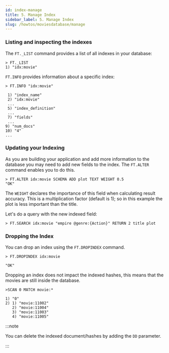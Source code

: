 ```yaml
---
id: index-manage
title: 5. Manage Index
sidebar_label: 5. Manage Index
slug: /howtos/moviesdatabase/manage
---
```


### Listing and inspecting the indexes

The `FT._LIST` command provides a list of all indexes in your database:

```
> FT._LIST
1) "idx:movie"
```

`FT.INFO` provides information about a specific index:

```
> FT.INFO "idx:movie"

 1) "index_name"
 2) "idx:movie"
 ...
 5) "index_definition"
 ...
 7) "fields"
 ...
9) "num_docs"
10) "4"
...

```

### Updating your Indexing

As you are building your application and add more information to the database you may need to add new fields to the index. The `FT.ALTER` command enables you to do this.

```
> FT.ALTER idx:movie SCHEMA ADD plot TEXT WEIGHT 0.5
"OK"
```

The `WEIGHT` declares the importance of this field when calculating result accuracy. This is a multiplication factor (default is 1); so in this example the plot is less important than the title.

Let's do a query with the new indexed field:

```
> FT.SEARCH idx:movie "empire @genre:{Action}" RETURN 2 title plot

```

### Dropping the Index

You can drop an index using the `FT.DROPINDEX` command.

```
> FT.DROPINDEX idx:movie

"OK"
```

Dropping an index does not impact the indexed hashes, this means that the movies are still inside the database.

```
>SCAN 0 MATCH movie:*

1) "0"
2) 1) "movie:11002"
   2) "movie:11004"
   3) "movie:11003"
   4) "movie:11005"
```

:::note

You can delete the indexed document/hashes by adding the `DD` parameter.

:::
